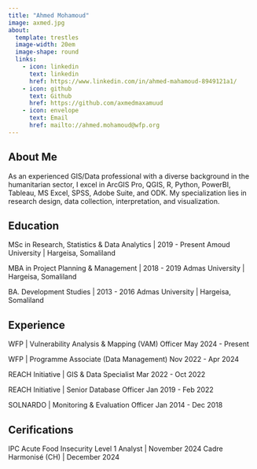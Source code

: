 ```yaml
---
title: "Ahmed Mohamoud"
image: axmed.jpg
about:
  template: trestles
  image-width: 20em
  image-shape: round
  links:
    - icon: linkedin 
      text: linkedin 
      href: https://www.linkedin.com/in/ahmed-mahamoud-8949121a1/
    - icon: github
      text: Github
      href: https://github.com/axmedmaxamuud
    - icon: envelope
      text: Email
      href: mailto://ahmed.mohamoud@wfp.org
---
```


## About Me

As an experienced GIS/Data professional with a diverse background in the humanitarian sector, I excel in ArcGIS Pro, QGIS, R, Python, PowerBI, Tableau, MS Excel, SPSS, Adobe Suite, and ODK. My specialization lies in research design, data collection, interpretation, and visualization.

## Education

MSc in Research, Statistics & Data Analytics | 2019 - Present
Amoud University | Hargeisa, Somaliland

MBA in Project Planning & Management | 2018 - 2019
Admas University | Hargeisa, Somaliland

BA. Development Studies | 2013 - 2016
Admas University | Hargeisa, Somaliland

## Experience

<div class="experience">
  <span class="company">WFP</span> | <span class="job-title">Vulnerability Analysis & Mapping (VAM) Officer</span> 
  <span class="date">May 2024 - Present</span>
</div>

<div class="experience">
  <span class="company">WFP</span> | <span class="job-title">Programme Associate (Data Management)</span> 
  <span class="date">Nov 2022 - Apr 2024</span>
</div>

<div class="experience">
  <span class="company">REACH Initiative</span> | <span class="job-title">GIS & Data Specialist</span> 
  <span class="date">Mar 2022 - Oct 2022</span>
</div>

<div class="experience">
  <span class="company">REACH Initiative</span> | <span class="job-title">Senior Database Officer</span> 
  <span class="date">Jan 2019 - Feb 2022</span>
</div>

<div class="experience">
  <span class="company">SOLNARDO</span> | <span class="job-title">Monitoring & Evaluation Officer</span> 
  <span class="date">Jan 2014 - Dec 2018</span>
</div>

## Cerifications

IPC Acute Food Insecurity Level 1 Analyst | November 2024 
Cadre Harmonisé (CH) | December 2024



